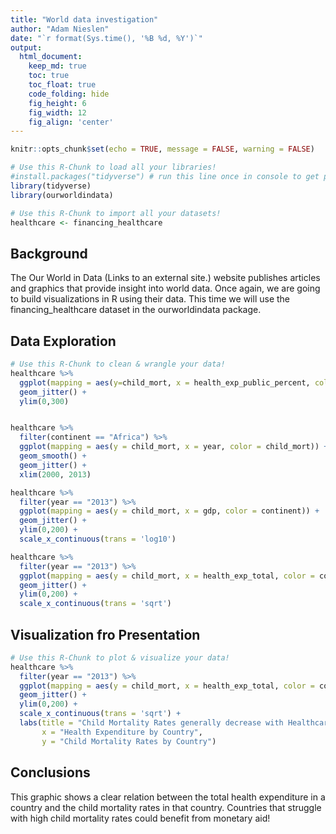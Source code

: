 ```yaml
---
title: "World data investigation"
author: "Adam Nieslen"
date: "`r format(Sys.time(), '%B %d, %Y')`"
output:
  html_document:  
    keep_md: true
    toc: true
    toc_float: true
    code_folding: hide
    fig_height: 6
    fig_width: 12
    fig_align: 'center'
---
```


```r
knitr::opts_chunk$set(echo = TRUE, message = FALSE, warning = FALSE)
```

```r
# Use this R-Chunk to load all your libraries!
#install.packages("tidyverse") # run this line once in console to get package
library(tidyverse)
library(ourworldindata)
```

```r
# Use this R-Chunk to import all your datasets!
healthcare <- financing_healthcare

```

## Background

The Our World in Data (Links to an external site.) website publishes articles and graphics that provide insight into world data. Once again, we are going to build visualizations in R using their data. This time we will use the financing_healthcare dataset in the ourworldindata package.

## Data Exploration

```r
# Use this R-Chunk to clean & wrangle your data!
healthcare %>%
  ggplot(mapping = aes(y=child_mort, x = health_exp_public_percent, color = gdp)) +
  geom_jitter() +
  ylim(0,300)


healthcare %>%
  filter(continent == "Africa") %>%
  ggplot(mapping = aes(y = child_mort, x = year, color = child_mort)) +
  geom_smooth() +
  geom_jitter() +
  xlim(2000, 2013)

healthcare %>%
  filter(year == "2013") %>%
  ggplot(mapping = aes(y = child_mort, x = gdp, color = continent)) +
  geom_jitter() +
  ylim(0,200) +
  scale_x_continuous(trans = 'log10')

healthcare %>%
  filter(year == "2013") %>%
  ggplot(mapping = aes(y = child_mort, x = health_exp_total, color = continent)) +
  geom_jitter() +
  ylim(0,200) +
  scale_x_continuous(trans = 'sqrt')

```

## Visualization fro Presentation

```r
# Use this R-Chunk to plot & visualize your data!
healthcare %>%
  filter(year == "2013") %>%
  ggplot(mapping = aes(y = child_mort, x = health_exp_total, color = continent)) +
  geom_jitter() +
  ylim(0,200) +
  scale_x_continuous(trans = 'sqrt') +
  labs(title = "Child Mortality Rates generally decrease with Healthcare Expenditure", caption = "Data from ourworldindata.org",
       x = "Health Expenditure by Country",
       y = "Child Mortality Rates by Country")
```

## Conclusions
This graphic shows a clear relation between the total health expenditure in a country and the child mortality rates in that country. Countries that struggle with high child mortality rates could benefit from monetary aid!